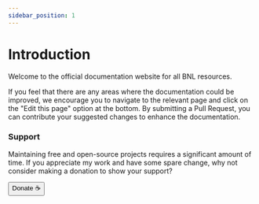 ```yaml
---
sidebar_position: 1
---
```


# Introduction

Welcome to the official documentation website for all BNL resources.

If you feel that there are any areas where the documentation could be improved, we encourage you to navigate to the relevant page and click on the "Edit this page" option at the bottom. By submitting a Pull Request, you can contribute your suggested changes to enhance the documentation.

### Support

Maintaining free and open-source projects requires a significant amount of time. If you appreciate my work and have some spare change, why not consider making a donation to show your support?

<a href="https://boris.foo/donate" target="_blank">
	<button class="button button--primary">Donate ☕</button>
</a>
